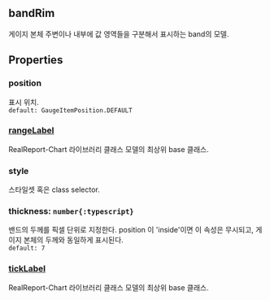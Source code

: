 ## bandRim
게이지 본체 주변이나 내부에 값 영역들을 구분해서 표시하는 band의 모델.
## Properties

### position
표시 위치.  
`default: GaugeItemPosition.DEFAULT`  

### [rangeLabel](./circle/rangeLabel)
RealReport-Chart 라이브러리 클래스 모델의 최상위 base 클래스.

  

### style
스타일셋 혹은 class selector.  

### thickness: `number{:typescript}`
밴드의 두께를 픽셀 단위로 지정한다.
 position 이 'inside'이면 이 속성은 무시되고, 게이지 본체의 두께와 동일하게 표시된다.  
`default: 7`  

### [tickLabel](./circle/tickLabel)
RealReport-Chart 라이브러리 클래스 모델의 최상위 base 클래스.

  
